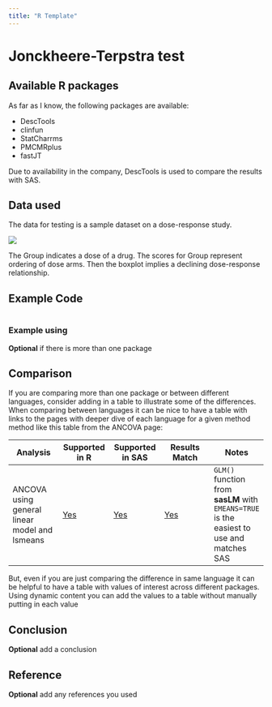 ```yaml
---
title: "R Template"
---
```


# Jonckheere-Terpstra test

## Available R packages

As far as I know, the following packages are available:

-   DescTools
-   clinfun
-   StatCharrms
-   PMCMRplus
-   fastJT

Due to availability in the company, DescTools is used to compare the results with SAS.

## Data used

The data for testing is a sample dataset on a dose-response study.

![](/images/jonckheere/jonck_bp.png)

The Group indicates a dose of a drug. The scores for Group represent ordering of dose arms. Then the boxplot implies a declining dose-response relationship.

## Example Code

```r

```

### Example using

**Optional** if there is more than one package

## Comparison

If you are comparing more than one package or between different languages, consider adding in a table to illustrate some of the differences. When comparing between languages it can be nice to have a table with links to the pages with deeper dive of each language for a given method method like this table from the ANCOVA page:

| Analysis                                      | Supported in R          | Supported in SAS          | Results Match | Notes                                                                                    |
|---------------|---------------|---------------|---------------|---------------|
| ANCOVA using general linear model and lsmeans | [Yes](../R/ancova.html) | [Yes](../SAS/ancova.html) | [Yes](#comp)  | `GLM()` function from **sasLM** with `EMEANS=TRUE` is the easiest to use and matches SAS |

But, even if you are just comparing the difference in same language it can be helpful to have a table with values of interest across different packages. Using dynamic content you can add the values to a table without manually putting in each value

## Conclusion

**Optional** add a conclusion

## Reference

**Optional** add any references you used
